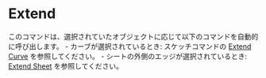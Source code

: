 
# Extend

<Reference shortcut="" command="Extend" button="" />

このコマンドは、選択されていたオブジェクトに応じて以下のコマンドを自動的に呼び出します。
    - カーブが選択されているとき: スケッチコマンドの [Extend Curve](../sketch/extend) を参照してください。
    - シートの外側のエッジが選択されているとき: [Extend Sheet](./extend-sheet) を参照してください。

















